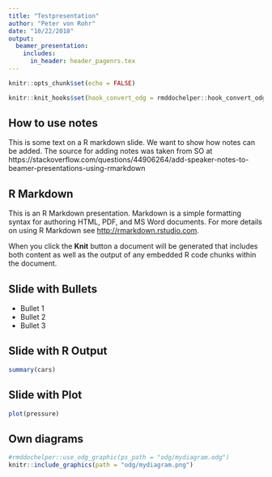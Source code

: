 ```yaml
---
title: "Testpresentation"
author: "Peter von Rohr"
date: "10/22/2018"
output:
  beamer_presentation:
    includes:
      in_header: header_pagenrs.tex 
---
```


```r
knitr::opts_chunk$set(echo = FALSE)
```

```r
knitr::knit_hooks$set(hook_convert_odg = rmddochelper::hook_convert_odg)
```


## How to use notes

This is some text on a R markdown slide. We want to show how notes can be added. The source for adding notes was taken from SO at https://stackoverflow.com/questions/44906264/add-speaker-notes-to-beamer-presentations-using-rmarkdown

\note{
On this slide I am adding a few notes that are relevant for the speaker.
}

## R Markdown

This is an R Markdown presentation. Markdown is a simple formatting syntax for authoring HTML, PDF, and MS Word documents. For more details on using R Markdown see <http://rmarkdown.rstudio.com>.

When you click the **Knit** button a document will be generated that includes both content as well as the output of any embedded R code chunks within the document.

\note{
Basic facts about how to produce a presentation in R Markdown.
}

## Slide with Bullets

- Bullet 1
- Bullet 2
- Bullet 3

\note{
Bullets can be useful for lists
}


## Slide with R Output

```r
summary(cars)
```

\note{
R output showing some summary statistics of the `cars` dataset
}

## Slide with Plot

```r
plot(pressure)
```

\note{
Using base-R's plotting system
}


## Own diagrams

```r
#rmddochelper::use_odg_graphic(ps_path = "odg/mydiagram.odg")
knitr::include_graphics(path = "odg/mydiagram.png")
```
 

\note{
I can also create my own diagram.
}